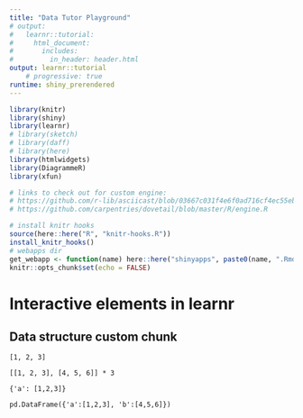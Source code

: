 ```yaml
---
title: "Data Tutor Playground"
# output:
#   learnr::tutorial:
#     html_document:
#       includes:
#         in_header: header.html
output: learnr::tutorial
    # progressive: true
runtime: shiny_prerendered
---
```


```r
library(knitr)
library(shiny)
library(learnr)
# library(sketch)
# library(daff)
# library(here)
library(htmlwidgets)
library(DiagrammeR)
library(xfun)

# links to check out for custom engine:
# https://github.com/r-lib/asciicast/blob/03667c031f4e6f0ad716cf4ec55eb1395d8f5344/R/knitr.R#L100
# https://github.com/carpentries/dovetail/blob/master/R/engine.R

# install knitr hooks
source(here::here("R", "knitr-hooks.R"))
install_knitr_hooks()
# webapps dir
get_webapp <- function(name) here::here("shinyapps", paste0(name, ".Rmd"))
knitr::opts_chunk$set(echo = FALSE)
```

# Interactive elements in learnr

## Data structure custom chunk

```dsviz
[1, 2, 3]
```

```dsviz
[[1, 2, 3], [4, 5, 6]] * 3
```

```dsviz
{'a': [1,2,3]}
```

```dsviz
pd.DataFrame({'a':[1,2,3], 'b':[4,5,6]})
```

<!-- ## Embeding `html_widget` -->

<!-- ## What does a pandas.DataFrame look like structurally? -->

<!-- This is an example of a Shiny app that visualizes Python data structures. Try entering "[1, 2, 3]" below: -->

<!-- ```{r, child=get_webapp("lolviz")} -->

<!-- ``` -->


<!-- ## Custom div elements -->

<!-- The hint message below is an embedded div element which has custom css associated with it. -->

<!-- <div id="help-hint"> -->
<!-- **Hint:** Type `?mpg` and then click the Submit Answer button. -->
<!-- </div> -->

<!-- This is a simple example but you could expand on this for custom-styled boxes, text, and other elements. -->

<!-- --- -->

<!-- ## Data Diffing Tools -->

<!-- Diffing objects seems to be of general interest for data scientists. Data diffs tackles the data bit, and it can be nice to show when it's hard to tell the differences btw two tables. -->

<!-- One tool we can reuse is [`daff`](https://github.com/edwindj/daff), which visualizes data diffs. -->

<!-- ```{r echo=TRUE, context="server"} -->
<!-- y <- mtcars[1:3, ] -->
<!-- x <- y -->

<!-- x <- head(x, 2) # remove a row -->
<!-- x[1, 1] <- 10 # change a value -->
<!-- x$hello <- "world"  # add a column -->
<!-- x$dist <- NULL # remove a column -->

<!-- patch <- diff_data(y, x) -->
<!-- # can write patch to csv -->
<!-- write_diff(patch, "patch.csv") -->
<!-- # or render a html file (which can then be embedded in rmd) -->
<!-- render_diff(patch, file="./diff.html", view = FALSE) -->
<!-- ``` -->

<!-- `{daff}` is simple and has good diff semantics we can use to generate our own fancy table viz (for e.g. with [`{gt}`](https://gt.rstudio.com)) -->

<!-- --- -->

<!-- ## Data Validation tools -->

<!-- We could also use data validation tools with packages like `{pointblank}` with `{gt}` to validate various aspects about our data (such as column names/values, dimensions, etc.) and produce a prettier viz: -->

<!-- <img src="https://github.com/rich-iannone/pointblank/raw/master/man/figures/agent_report.png" width=95%> -->

<!-- This would be interactive when we embed it in the document. -->

<!-- --- -->

<!-- # Interactive Learning Viz/Tools -->

<!-- ## Visualizing data transformation -->

<!-- From `{tidyexplain}`, a repo full of these animations: -->

<!-- ## Mutating Joins -->

<!-- > A mutating join allows you to combine variables from two tables. It -->
<!-- > first matches observations by their keys, then copies across variables -->
<!-- > from one table to the other.   -->
<!-- > [R for Data Science: Mutating -->
<!-- > joins](http://r4ds.had.co.nz/relational-data.html#mutating-joins) -->

<!-- <img src="https://github.com/nischalshrestha/tidyexplain/blob/master/images/static/png/original-dfs.png?raw=true" width="480px" /> -->

<!-- ``` r -->
<!-- x -->
<!-- #> # A tibble: 3 x 2 -->
<!-- #>      id x     -->
<!-- #>   <int> <chr> -->
<!-- #> 1     1 x1    -->
<!-- #> 2     2 x2    -->
<!-- #> 3     3 x3 -->
<!-- y -->
<!-- #> # A tibble: 3 x 2 -->
<!-- #>      id y     -->
<!-- #>   <int> <chr> -->
<!-- #> 1     1 y1    -->
<!-- #> 2     2 y2    -->
<!-- #> 3     4 y4 -->
<!-- ``` -->

<!-- ### Inner Join -->

<!-- > All rows from `x` where there are matching values in `y`, and all -->
<!-- > columns from `x` and `y`. -->

<!-- ![](https://github.com/nischalshrestha/tidyexplain/blob/master/images/inner-join.gif?raw=true) -->

<!-- ``` r -->
<!-- inner_join(x, y, by = "id") -->
<!-- #> # A tibble: 2 x 3 -->
<!-- #>      id x     y     -->
<!-- #>   <int> <chr> <chr> -->
<!-- #> 1     1 x1    y1    -->
<!-- #> 2     2 x2    y2 -->
<!-- ``` -->

<!-- **Shiny apps for exploring data or concepts** -->

<!-- This is an example of embedded an interactive web app (using R's web framework Shiny) that has a slider input and histograph plot as output that changes in response. -->

<!-- This would be a good learning tool if you need to play with concepts like histograms and other stats/datascience concepts: -->

<!-- ```{r, echo=FALSE} -->
<!-- sliderInput("bins", "Number of bins:", min = 1, max = 50, value = 30) -->
<!-- plotOutput("distPlot") -->
<!-- ``` -->

<!-- ```{r, context="server", echo=FALSE} -->
<!-- output$distPlot <- renderPlot({ -->
<!--   x <- faithful[, 2]  # Old Faithful Geyser data -->
<!--   bins <- seq(min(x), max(x), length.out = input$bins + 1) -->
<!--   hist(x, breaks = bins, col = 'darkgray', border = 'white') -->
<!-- }) -->
<!-- ``` -->

<!-- --- -->

<!-- **Other web apps (p5.js)** -->

<!-- This is an example of embedding a custom visualization tool (p5.js). This requires making an R wrapper package/functions to generate appropriate html/js for the library to process and render final html. -->

<!-- This is a demo of a R wrapper package called [`{sketchr}`](https://github.com/kcf-jackson/sketch), which transpiles to html/js and uses the p5.js to render output properly. -->

<!-- ```{r, results="asis",echo=FALSE} -->
<!-- sketch::insert_sketch( -->
<!--   file = "main.R", id = "sketch_1", -->
<!--   width = 800, height = 600 -->
<!-- ) -->
<!-- ``` -->


<!-- TODO: embed lolviz -->


<!-- ## Embed remotely hosted learnr exercise -->

<!-- The exercise below is a deployed learnr exercise on shinyapps.io and is included as an iframe on this document. It  uses an html header so that it can be resized properly on popover (hint/solution). -->

<!-- <iframe class="interactive" id="myIframe1" src="https://nshrest.shinyapps.io/learnr_app1/" scrolling="no" frameborder="no" width=100%></iframe> -->

<!-- <script> -->
<!--   iFrameResize({}, ".interactive"); -->
<!-- </script> -->